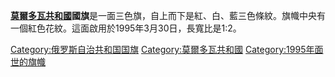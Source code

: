 {{expand|time=2015-02-17T01:33:07+00:00}}
{{unreferenced|time=2015-02-17T01:33:07+00:00}}
{{Infobox flag
|Name = 莫爾多瓦共和國國旗
|Article = 
|Image = Flag of Mordovia.svg
|Nickname = 莫爾多瓦共和國國旗
|Use = 111000
|Symbol={{FIAV|normal}}
|Design=
|Designer= А. Алёшкин 
|Proportion = 2:3
|Adoption = 2008年5月20日
| Image2      = Flag of Mordovia (1995-2008).svg
| Nickname2   = [[莫尔多瓦共和国|莫尔多瓦共和国]]国旗（1995-2008）
| Use2        = 111000
| Symbol2     = {{FIAV|historical}}
| Design2     =
| Designer2    = 
|Adoption2     = 1995
|Relinquished2= 2008
| Proportion2 = 1:2
}}
'''[[莫爾多瓦共和國|莫爾多瓦共和國]]國旗'''是一面三色旗，自上而下是紅、白、藍三色條紋。旗幟中央有一個紅色花紋。這面啟用於1995年3月30日，長寬比是1:2。

{{俄罗斯各地区旗帜}}

[[Category:俄罗斯自治共和国国旗|Category:俄罗斯自治共和国国旗]]
[[Category:莫爾多瓦共和國|Category:莫爾多瓦共和國]]
[[Category:1995年面世的旗幟|Category:1995年面世的旗幟]]
